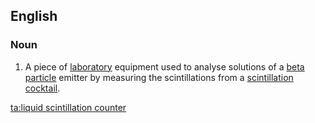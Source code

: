 ==English==
{{wikipedia}}

===Noun===
{{en-noun|head=[[liquid]] [[scintillation]] [[counter]]}}

# {{label|en|analytical chemistry|chemistry}} A piece of [[laboratory]] equipment used to analyse solutions of a [[beta particle]] emitter by measuring the scintillations from a [[scintillation cocktail]].

[[ta:liquid scintillation counter]]